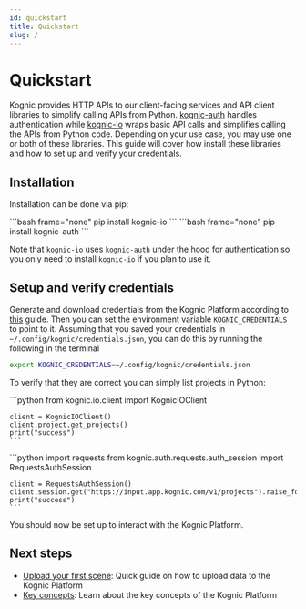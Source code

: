 ```yaml
---
id: quickstart
title: Quickstart
slug: /
---
```



# Quickstart

Kognic provides HTTP APIs to our client-facing services and API client libraries to simplify calling APIs from
Python. [kognic-auth](https://pypi.org/project/kognic-auth/) handles authentication while [kognic-io](https://pypi.org/project/kognic-io/) 
wraps basic API calls and simplifies calling the APIs from Python code. Depending on your use case, you may use one or both of these libraries. 
This guide will cover how install these libraries and how to set up and verify your credentials.


## Installation

Installation can be done via pip:

<Tabs>
  <TabItem value="kognic-io-installation" label="kognic-io" default>
    ```bash frame="none"
    pip install kognic-io
    ```
  </TabItem>
  <TabItem value="kognic-auth-installation" label="kognic-auth" default>
    ```bash frame="none"
    pip install kognic-auth
    ```
  </TabItem>
</Tabs>

Note that `kognic-io` uses `kognic-auth` under the hood for authentication so you only need to install `kognic-io` if you plan to use it.


## Setup and verify credentials

Generate and download credentials from the Kognic Platform according to [this](./kognic-apis#generating-credentials) guide. 
Then you can set the environment variable `KOGNIC_CREDENTIALS` to point to it. Assuming that you saved your credentials in `~/.config/kognic/credentials.json`, 
you can do this by running the following in the terminal
```bash frame="none"
export KOGNIC_CREDENTIALS=~/.config/kognic/credentials.json
```
To verify that they are correct you can simply list projects in Python:

<Tabs>
  <TabItem value="kognic-io-verify" label="kognic-io" default>
    ```python
    from kognic.io.client import KognicIOClient

    client = KognicIOClient()
    client.project.get_projects()
    print("success")
    ```
  </TabItem>
  <TabItem value="kognic-auth-verify" label="kognic-auth" default>
    ```python
    import requests
    from kognic.auth.requests.auth_session import RequestsAuthSession

    client = RequestsAuthSession()
    client.session.get("https://input.app.kognic.com/v1/projects").raise_for_status()
    print("success")
    ```
  </TabItem>
</Tabs>

You should now be set up to interact with the Kognic Platform.

## Next steps

- [Upload your first scene](./upload-your-first-scene): Quick guide on how to upload data to the Kognic Platform
- [Key concepts](./key_concepts.md): Learn about the key concepts of the Kognic Platform
